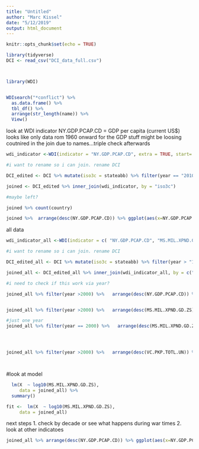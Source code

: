 ```yaml
---
title: "Untitled"
author: "Marc Kissel"
date: "5/12/2019"
output: html_document
---
```


```r
knitr::opts_chunk$set(echo = TRUE)
```

```r
library(tidyverse)
DCI <- read_csv("DCI_data_full.csv")



library(WDI)



```


```r
WDIsearch("*conflict") %>%
  as.data.frame() %>%
  tbl_df() %>%
  arrange(str_length(name)) %>%
  View()
```

look at WDI
indicator NY.GDP.PCAP.CD = GDP per capita (current US$)
looks like only data rom 1960 onward for the GDP stuff
might be loosing coutnired in the join due to names...triple check afterwards

```r
wdi_indicator <-WDI(indicator = "NY.GDP.PCAP.CD", extra = TRUE, start= 2010, end = 2010)

#i want to rename so i can join. rename DCI

DCI_edited <- DCI %>% mutate(iso3c = stateabb) %>% filter(year == "2010")

joined <- DCI_edited %>% inner_join(wdi_indicator, by = "iso3c") 

#maybe left?

joined %>% count(country)

joined %>%  arrange(desc(NY.GDP.PCAP.CD)) %>% ggplot(aes(x=NY.GDP.PCAP.CD, y = X)) + geom_point()
```

all data

```r
wdi_indicator_all <-WDI(indicator = c( "NY.GDP.PCAP.CD", "MS.MIL.XPND.GD.ZS	", "VC.PKP.TOTL.UN"), extra = TRUE, start= 1960, end = 2010)

#i want to rename so i can join. rename DCI

DCI_edited_all <- DCI %>% mutate(iso3c = stateabb) %>% filter(year > "1959")

joined_all <- DCI_edited_all %>% inner_join(wdi_indicator_all, by = c("iso3c", "year") )

#i need to check if this work via year?

joined_all %>% filter(year >2000) %>%   arrange(desc(NY.GDP.PCAP.CD)) %>% ggplot(aes(x=NY.GDP.PCAP.CD, y = X)) + geom_point() + facet_wrap(~year) + scale_x_log10() #+ geom_text(aes(label = country), vjust = 1, hjust = 1, check_overlap = TRUE)


joined_all %>% filter(year >2000) %>%   arrange(desc(MS.MIL.XPND.GD.ZS)) %>% ggplot(aes(x=MS.MIL.XPND.GD.ZS, y = X)) + geom_point() + facet_wrap(~year) + scale_x_log10() + labs (x = "Military expenditure (% of GDP)", y = "DCI", title = "DCI and Military expenditure are correlated")

#just one year
joined_all %>% filter(year == 2000) %>%   arrange(desc(MS.MIL.XPND.GD.ZS)) %>% ggplot(aes(x=MS.MIL.XPND.GD.ZS, y = X)) + geom_point() + facet_wrap(~year) + scale_x_log10() + labs (x = "Military expenditure (% of GDP)", y = "DCI", title = "DCI and Military expenditure are correlated") + geom_text(aes(label = country), vjust = 1, hjust = 1, check_overlap = TRUE)




joined_all %>% filter(year >2000) %>%   arrange(desc(VC.PKP.TOTL.UN)) %>% ggplot(aes(x=VC.PKP.TOTL.UN, y = X)) + geom_point() + facet_wrap(~year) + scale_x_log10() + labs (x = "Presence of peace keepers (number of troops, police...", y = "DCI", title = "DCI and Military expenditure are correlated")




```


#look at model

```r
  lm(X  ~ log10(MS.MIL.XPND.GD.ZS),
     data = joined_all) %>%
  summary()

fit <-  lm(X  ~ log10(MS.MIL.XPND.GD.ZS),
     data = joined_all) 
```



next steps
1. check by decade or see what happens during war times
2. look at other indicatoes


```r

joined_all %>% arrange(desc(NY.GDP.PCAP.CD)) %>% ggplot(aes(x=NY.GDP.PCAP.CD, y = X)) + geom_point() + facet_wrap(~year) + scale_x_log10()
```

